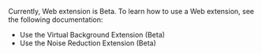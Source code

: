<PlatformWrapper platform="web">

Currently, Web extension is Beta. To learn how to use a Web extension, see the following documentation:

- <Link to = "{{global.URL_ROOT}}/Video/virtual_background_web_ng?platform=Web">Use the Virtual Background Extension (Beta)</Link>
- <Link to = "{{global.URL_ROOT}}/Video/noise_reduction_web_ng?platform=Web">Use the Noise Reduction Extension (Beta)</Link>

</PlatformWrapper>
